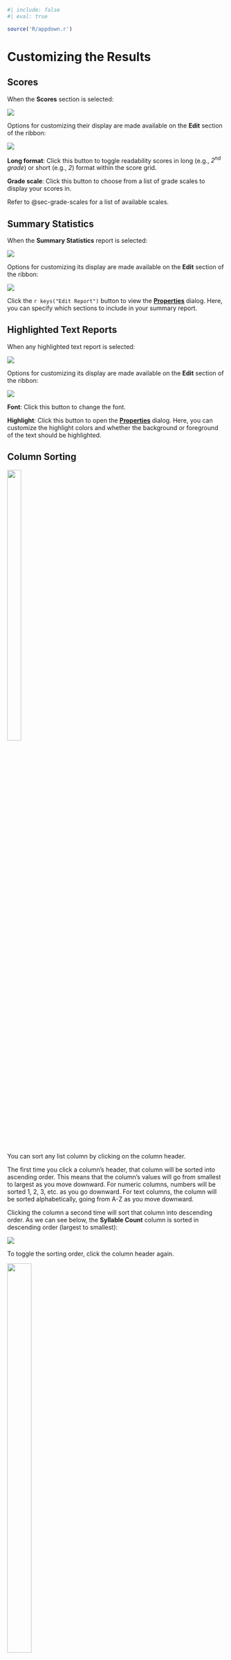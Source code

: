 ```r
#| include: false
#| eval: true

source('R/appdown.r')
```

# Customizing the Results

## Scores {-}

When the **Scores** section is selected:

![](images/featuresscores.png)

Options for customizing their display are made available on the **Edit** section of the ribbon:

![](images/ribbon-edit-scores.png)

**Long format**: Click this button to toggle readability scores in long (e.g., *2^nd^ grade*) or short (e.g., *2*) format within the score grid.

**Grade scale**: Click this button to choose from a list of grade scales to display your scores in.

Refer to @sec-grade-scales for a list of available scales.

## Summary Statistics {-}

When the **Summary Statistics** report is selected:

![](images/featuresstats.png)

Options for customizing its display are made available on the **Edit** section of the ribbon:

![](images/ribbon-edit-stats.png)

Click the `r keys("Edit Report")` button to view the [**Properties**](#sec-options-statistics) dialog. Here, you can specify which sections to include in your summary report.

## Highlighted Text Reports {-}

When any highlighted text report is selected:

![](images/dolchhighlightednonwords.png)

Options for customizing its display are made available on the **Edit** section of the ribbon:

![](images/ribbon-edit-text-window.png)

**Font**: Click this button to change the font.

**Highlight**: Click this button to open the [**Properties**](#sec-options-highlighted-reports) dialog. Here, you can customize the highlight colors and whether the background or foreground of the text should be highlighted.

## Column Sorting {#sec-column-sorting}

::: {.wrapfigure data-latex="{r}{0.5\\textwidth}" style="width: 40%;"}
![](images/columnheader.png){width=40%}
:::

You can sort any list column by clicking on the column header.

The first time you click a column's header, that column will be sorted into ascending order. This means that the column's values will go from smallest to largest as you move downward. For numeric columns, numbers will be sorted 1, 2, 3, etc. as you go downward. For text columns, the column will be sorted alphabetically, going from A-Z as you move downward.

Clicking the column a second time will sort that column into descending order. As we can see below, the **Syllable Count** column is sorted in descending order (largest to smallest):

![](images/difficultwords.png)

To toggle the sorting order, click the column header again.

::: {.wrapfigure data-latex="{r}{0.5\\textwidth}" style="width: 48%;"}
![](images/sortcolumnsdialog.png){width=48%}
:::

To sort a list by multiple columns, click the `r keys("Sort")` button in the **Edit** section on the **Home** tab of the ribbon and the **Sort Columns** dialog will appear.

On this dialog, you will specify which columns to sort by and their order. Going from top to bottom in this grid, the columns specified here will act as the sorting criteria for the list. The list will be sorted by the first specified column (and its respective sorting order). In the case of a tie between two or more rows, the next specified column will become the sort criterion between those rows, and so on. To add a column as a sort criterion, double click a row in this grid and select the column name from the drop-down box. Once you have selected the columns to sort by, click the `r keys("OK")` button to sort the list.

## Graphs {-}

When any graph is selected, options for customizing it are made available on the **Edit** section of the ribbon:

![](images/ribbon-edit-graphs.png)

The options made available will be dependent on the graph type. Refer to @sec-options-graphs for further discussions of these options.

Refer to @customizing-graphs for step-by-step tutorials on editing graphs.

## Customizing How Documents are Analyzed {-}

After creating or opening a project, you can customize how the program analyzes the source document(s). For example, you can change how numerals\index{numerals} are syllabized or how sentence endings are detected. To edit these options, click on the **Document** tab of the ribbon:

![](images/ribbon-edit-document-options.png)

::: {.tipsection data-latex=""}
With a standard project, you can review these changes in realtime by selecting any highlighted text report in the [**Words Breakdown**](#sec-reviewing-word-breakdowns) or [**Grammar**](#sec-reviewing-standard-grammar) sections. As you make changes, the program will reanalyze your document and these changes will be visible in this window. For example, changing how words are being excluded or how sentence endings are deduced will become apparent as you make changes from the ribbon.
:::
